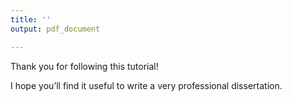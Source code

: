 ```yaml
---
title: ''
output: pdf_document

---
```


\addcontentsline{toc}{section}{Conclusion}
\section*{Conclusion}

Thank you for following this tutorial! 

I hope you'll find it useful to write a very professional dissertation. 

\cite{ngTracingPathChikungunya2010}

